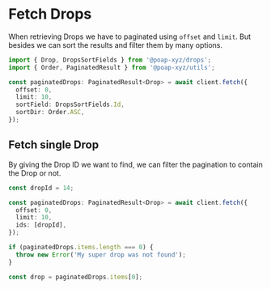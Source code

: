 # Fetch Drops

When retrieving Drops we have to paginated using `offset` and `limit`. But besides we can sort the
results and filter them by many options.

```typescript
import { Drop, DropsSortFields } from '@poap-xyz/drops';
import { Order, PaginatedResult } from '@poap-xyz/utils';

const paginatedDrops: PaginatedResult<Drop> = await client.fetch({
  offset: 0,
  limit: 10,
  sortField: DropsSortFields.Id,
  sortDir: Order.ASC,
});
```

## Fetch single Drop

By giving the Drop ID we want to find, we can filter the pagination to contain the Drop or not.

```typescript
const dropId = 14;

const paginatedDrops: PaginatedResult<Drop> = await client.fetch({
  offset: 0,
  limit: 10,
  ids: [dropId],
});

if (paginatedDrops.items.length === 0) {
  throw new Error('My super drop was not found');
}

const drop = paginatedDrops.items[0];
```
